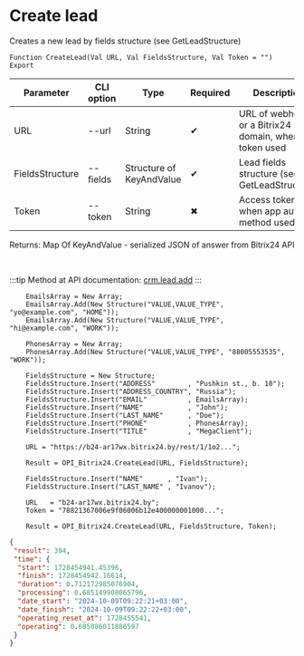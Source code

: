 ﻿---
sidebar_position: 1
---


# Create lead
 Creates a new lead by fields structure (see GetLeadStructure)



`Function CreateLead(Val URL, Val FieldsStructure, Val Token = "") Export`

  | Parameter | CLI option | Type | Required | Description |
  |-|-|-|-|-|
  | URL | --url | String | &#x2714; | URL of webhook or a Bitrix24 domain, when token used |
  | FieldsStructure | --fields | Structure of KeyAndValue | &#x2714; | Lead fields structure (see GetLeadStructure) |
  | Token | --token | String | &#x2716; | Access token, when app auth method used |

  
  Returns:  Map Of KeyAndValue - serialized JSON of answer from Bitrix24 API

<br/>

:::tip
Method at API documentation: [crm.lead.add](https://dev.1c-bitrix.ru/rest_help/crm/leads/crm_lead_add.php)
:::
<br/>


```bsl title="1C:Enterprise/OneScript code example"
    EmailsArray = New Array;
    EmailsArray.Add(New Structure("VALUE,VALUE_TYPE", "yo@example.com", "HOME"));
    EmailsArray.Add(New Structure("VALUE,VALUE_TYPE", "hi@example.com", "WORK"));

    PhonesArray = New Array;
    PhonesArray.Add(New Structure("VALUE,VALUE_TYPE", "88005553535", "WORK"));

    FieldsStructure = New Structure;
    FieldsStructure.Insert("ADDRESS"        , "Pushkin st., b. 10");
    FieldsStructure.Insert("ADDRESS_COUNTRY", "Russia");
    FieldsStructure.Insert("EMAIL"          , EmailsArray);
    FieldsStructure.Insert("NAME"           , "John");
    FieldsStructure.Insert("LAST_NAME"      , "Doe");
    FieldsStructure.Insert("PHONE"          , PhonesArray);
    FieldsStructure.Insert("TITLE"          , "MegaClient");

    URL = "https://b24-ar17wx.bitrix24.by/rest/1/1o2...";

    Result = OPI_Bitrix24.CreateLead(URL, FieldsStructure);

    FieldsStructure.Insert("NAME"      , "Ivan");
    FieldsStructure.Insert("LAST_NAME" , "Ivanov");

    URL   = "b24-ar17wx.bitrix24.by";
    Token = "78821367006e9f06006b12e400000001000...";

    Result = OPI_Bitrix24.CreateLead(URL, FieldsStructure, Token);
```
 



```json title="Result"
{
 "result": 394,
 "time": {
  "start": 1728454941.45396,
  "finish": 1728454942.16614,
  "duration": 0.712172985076904,
  "processing": 0.685149908065796,
  "date_start": "2024-10-09T09:22:21+03:00",
  "date_finish": "2024-10-09T09:22:22+03:00",
  "operating_reset_at": 1728455541,
  "operating": 0.685086011886597
 }
}
```
